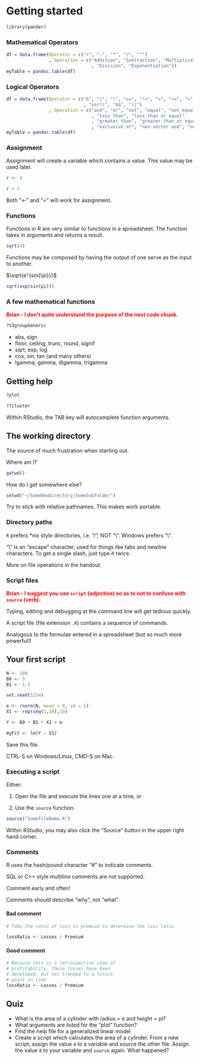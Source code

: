 # Getting started

```r
library(pander)
```


### Mathematical Operators

```r
df = data.frame(Operator = c("+", "-", "*", "/", "^")
                , Operation = c("Addition", "Subtraction", "Multiplication"
                                , "Division", "Exponentiation"))
myTable = pandoc.table(df)
```

### Logical Operators

```r
df = data.frame(Operator = c("&", "|", "!", "==", "!=", "<", "<=", ">", ">="
                             , "xor()", "&&", "||")
                , Operation = c("and", "or", "not", "equal", "not equal"
                                , "less than", "less than or equal"
                                , "greater than", "greater than or equal"
                                , "exclusive or", "non-vector and", "non-vector or"))
myTable = pandoc.table(df)
```

### Assignment

Assignment will create a variable which contains a value. This value may be used later.

```r
r <- 4

r + 2
```

Both "<-" and "=" will work for assignment.

### Functions

Functions in R are very similar to functions in a spreadsheet. The function takes in arguments and returns a result.

```r
sqrt(4)
```

Functions may be composed by having the output of one serve as the input to another.

$\sqrt{e^{sin{\pi}}}$

```r
sqrt(exp(sin(pi)))
```

### A few mathematical functions
<div class="RSComment" style="color:red; font-weight: bold;"> Brian - I don't quite understand the purpose of the next code chunk. </div>
```r
?S3groupGeneric
```

* abs, sign
* floor, ceiling, trunc, round, signif
* sqrt, exp, log
* cos, sin, tan (and many others)
* lgamma, gamma, digamma, trigamma

## Getting help

```r
?plot

??cluster
```

Within RStudio, the TAB key will autocomplete function arguments.

## The working directory

The source of much frustration when starting out.

Where am I?

```r
getwd()
```

How do I get somewhere else?

```r
setwd("~/SomeNewDirectory/SomeSubfolder")
```

Try to stick with relative pathnames. This makes work portable.

### Directory paths

`R` prefers *nix style directories, i.e. "/", NOT "\\". Windows prefers "\\".

"\\" is an "escape" character, used for things like tabs and newline characters. To get a single slash, just type it twice.

More on file operations in the handout.

### Script files
<div class="RSComment" style="color:red; font-weight: bold;"> Brian - I suggest you use `script` (adjective) so as to not to confuse with `source` (verb). </div>
Typing, editing and debugging at the command line will get tedious quickly.

A script file (file extension `.R`) contains a sequence of commands.

Analogous to the formulae entered in a spreadsheet (but so much more powerful!)

## Your first script

```r
N <- 100
B0 <- 5
B1 <- 1.5

set.seed(1234)

e <- rnorm(N, mean = 0, sd = 1)
X1 <- rep(seq(1,10),10)

Y <- B0 + B1 * X1 + e

myFit <- lm(Y ~ X1)
```

Save this file.

CTRL-S on Windows/Linux, CMD-S on Mac.

### Executing a script

Either: 

1. Open the file and execute the lines one at a time, or

2. Use the `source` function.

```r
source("SomefileName.R")
```

Within RStudio, you may also click the "Source" button in the upper right hand corner.

### Comments

R uses the hash/pound character "#" to indicate comments.

SQL or C++ style multiline comments are not supported.

Comment early and often!

Comments should describe "why", not "what".

#### Bad comment
```r
# Take the ratio of loss to premium to determine the loss ratio

lossRatio <- Losses / Premium
```

#### Good comment
```r
# Because this is a retrospective view of 
# profitability, these losses have been
# developed, but not trended to a future
# point in time
lossRatio <- Losses / Premium
```

## Quiz

* What is the area of a cylinder with radius = e and height = pi?
* What arguments are listed for the "plot" function?
* Find the help file for a generalized linear model
* Create a script which calculates the area of a cylinder. From a new script, assign the value `4` to a variable and source the other file. Assign the value `8` to your variable and `source` again. What happened?